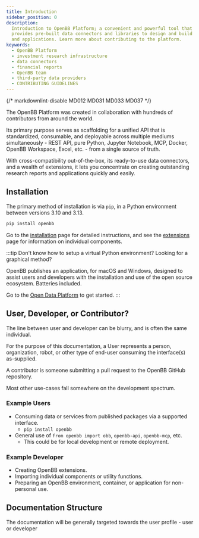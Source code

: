 ```yaml
---
title: Introduction
sidebar_position: 0
description:
  Introduction to OpenBB Platform; a convenient and powerful tool that
  provides pre-built data connectors and libraries to design and build financial reports
  and applications. Learn more about contributing to the platform.
keywords:
  - OpenBB Platform
  - investment research infrastructure
  - data connectors
  - financial reports
  - OpenBB team
  - third-party data providers
  - CONTRIBUTING GUIDELINES
---
```


{/* markdownlint-disable MD012 MD031 MD033 MD037 */}


<HeadTitle title="OpenBB Platform Docs" />

The OpenBB Platform was created in collaboration with hundreds of contributors from around the world.

Its primary purpose serves as scaffolding for a unified API that is standardized, consumable, and deployable across multiple mediums simultaneously - REST API, pure Python, Jupyter Notebook, MCP, Docker, OpenBB Workspace, Excel, etc. - from a single source of truth.

With cross-compatibility out-of-the-box, its ready-to-use data connectors, and a wealth of extensions, it lets you concentrate on creating outstanding research reports and applications quickly and easily.

## Installation

The primary method of installation is via `pip`, in a Python environment between versions 3.10 and 3.13.

```sh
pip install openbb
```

Go to the [installation](/platform/installation) page for detailed instructions, and see the [extensions](/platform/extensions) page for information on individual components.

:::tip Don't know how to setup a virtual Python environment? Looking for a graphical method?

OpenBB publishes an application, for macOS and Windows, designed to assist users and developers with the installation and use of the open source ecosystem. Batteries included.

Go to the [Open Data Platform](/odp#installation) to get started.
:::

## User, Developer, or Contributor?

The line between user and developer can be blurry, and is often the same individual.

For the purpose of this documentation, a User represents a person, organization, robot,
or other type of end-user consuming the interface(s) as-supplied.

A contributor is someone submitting a pull request to the OpenBB GitHub repository.

Most other use-cases fall somewhere on the development spectrum.

### Example Users

- Consuming data or services from published packages via a supported interface.
  - `pip install openbb`
- General use of `from openbb import obb`, `openbb-api`, `openbb-mcp`, etc.
  - This could be for local development or remote deployment.

### Example Developer

- Creating OpenBB extensions.
- Importing individual components or utility functions. 
- Preparing an OpenBB environment, container, or application for non-personal use.

## Documentation Structure

The documentation will be generally targeted towards the user profile - user or developer

<ul className="grid grid-cols-1 gap-2 -ml-6">
  <NewReferenceCard
    title="Installation"
    description="Instructions for installation."
    url="platform/installation"
  />
  <NewReferenceCard
    title="Quickstart in Python"
    description="Short goal-oriented example to help users get going with OpenBB Platform in Python."
    url="platform/usage/quickstart_python"
  />
  <NewReferenceCard
    title="Integrate with Workspace"
    description="A short guide to help users integrate OpenBB Platform data with OpenBB Workspace."
    url="platform/usage/quickstart_workspace"
  />
  <NewReferenceCard
    title="Developer Guides"
    description="In-depth explanatory articles to help developing with the OpenBB Platform."
    url="platform/developer_guide/architecture_overview"
  />
  <NewReferenceCard
    title="Command Reference"
    description="Provides detailed information about the command structure, parameters, outputs, examples, and more for the OpenBB Platform endpoints."
    url="/platform/reference"
  />
  <NewReferenceCard
    title="Data Model Reference"
    description="Provides detailed information about the standard data models used in the OpenBB Platform."
    url="/platform/data_models"
  />
  <NewReferenceCard
    title="FAQs"
    description="Provides answers to frequently asked questions."
    url="/platform/faqs/errors"
  />
  <NewReferenceCard
    title="Licensing"
    description="Provides information about the licensing of the OpenBB Platform."
    url="/platform/faqs/license"
  />
</ul>
